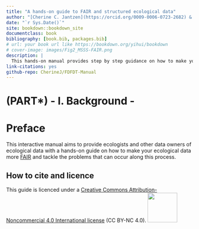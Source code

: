 ```yaml
--- 
title: "A hands-on guide to FAIR and structured ecological data"
author: "[Cherine C. Jantzen](https://orcid.org/0009-0006-0723-2682) & [Stefan J.G. Vriend](http://orcid.org/0000-0002-9006-5988)"
date: "`r Sys.Date()`"
site: bookdown::bookdown_site
documentclass: book
bibliography: [book.bib, packages.bib]
# url: your book url like https://bookdown.org/yihui/bookdown
# cover-image: images/Fig2_MSSS-FAIR.png
description: |
  This hands-on manual provides step by step guidance on how to make your ecological data more FAIR (findable, accesible, interoperable and reusable).
link-citations: yes
github-repo: CherineJ/FDFDT-Manual
---
```

# (PART\*) - I. Background - {.unnumbered}

# Preface {-} 

This interactive manual aims to provide ecologists and other data owners of ecological data with a hands-on guide on how to make your ecological data more [FAIR](#FAIR) and tackle the problems that can occur along this process. 

## How to cite and licence {-}

This guide is licenced under a [Creative Commons Attribution-Noncommercial 4.0 International license](https://creativecommons.org/licenses/by-nc/4.0/) (CC BY-NC 4.0).  [<img src="images/CCBY-NC_logo.png" width="80"/>](images/CCBY-NC_logo.png)